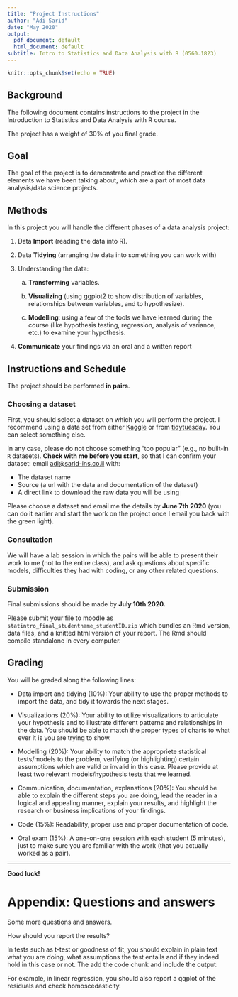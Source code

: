 ```yaml
---
title: "Project Instructions"
author: "Adi Sarid"
date: "May 2020"
output:
  pdf_document: default
  html_document: default
subtitle: Intro to Statistics and Data Analysis with R (0560.1823)
---
```


```r
knitr::opts_chunk$set(echo = TRUE)
```

## Background

The following document contains instructions to the project in the Introduction to Statistics and Data Analysis with R course.

The project has a weight of 30% of you final grade.

## Goal

The goal of the project is to demonstrate and practice the different elements we have been talking about, which are a part of most data analysis/data science projects. 

## Methods

In this project you will handle the different phases of a data analysis project:

   1. Data **Import** (reading the data into R).
   
   2. Data **Tidying** (arranging the data into something you can work with)
   
   3. Understanding the data:
   
      a. **Transforming** variables.
      
      b. **Visualizing** (using ggplot2 to show distribution of variables, relationships between variables, and to hypothesize).
      
      c. **Modelling**: using a few of the tools we have learned during the course (like hypothesis testing, regression, analysis of variance, etc.) to examine your hypothesis.
      
   4. **Communicate** your findings via an oral and a written report
   
## Instructions and Schedule

The project should be performed **in pairs**.

### Choosing a dataset

First, you should select a dataset on which you will perform the project. I recommend using a data set from either [Kaggle](kaggle.com) or from [tidytuesday](https://github.com/rfordatascience/tidytuesday). You can select something else. 

In any case, please do not choose something "too popular" (e.g., no built-in `R` datasets). **Check with me before you start**, so that I can confirm your dataset: email [adi@sarid-ins.co.il](mailto:adi@sarid-ins.co.il) with:

   * The dataset name
   * Source (a url with the data and documentation of the dataset)
   * A direct link to download the raw data you will be using

Please choose a dataset and email me the details by **June 7th 2020** (you can do it earlier and start the work on the project once I email you back with the green light).

### Consultation

We will have a lab session in which the pairs will be able to present their work to me (not to the entire class), and ask questions about specific models, difficulties they had with coding, or any other related questions.

### Submission

Final submissions should be made by **July 10th 2020.**

Please submit your file to moodle as `statintro_final_studentname_studentID.zip` which bundles an Rmd version, data files, and a knitted html version of your report. The Rmd should compile standalone in every computer.

## Grading

You will be graded along the following lines:

   * Data import and tidying (10%): Your ability to use the proper methods to import the data, and tidy it towards the next stages.

   * Visualizations (20%): Your ability to utilize visualizations to articulate your hypothesis and to illustrate different patterns and relationships in the data. You should be able to match the proper types of charts to what ever it is you are trying to show. 
   
   * Modelling (20%): Your ability to match the appropriete statistical tests/models to the problem, verifying (or highlighting) certain assumptions which are valid or invalid in this case. Please provide at least two relevant models/hypothesis tests that we learned.
   
   * Communication, documentation, explanations (20%): You should be able to explain the different steps you are doing, lead the reader in a logical and appealing manner, explain your results, and highlight the research or business implications of your findings.
   
   * Code (15%): Readability, proper use and proper documentation of code.
   
   * Oral exam (15%): A one-on-one session with each student (5 minutes), just to make sure you are familiar with the work (that you actually worked as a pair).

***

**Good luck!**

\newpage

# Appendix: Questions and answers

Some more questions and answers.

How should you report the results?

In tests such as t-test or goodness of fit, you should explain in plain text what you are doing, what assumptions the test entails and if they indeed hold in this case or not. The add the code chunk and include the output.

For example, in linear regression, you should also report a qqplot of the residuals and check homoscedasticity. 